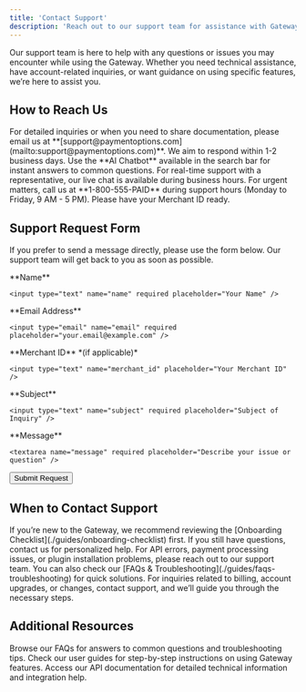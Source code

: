 ```yaml
---
title: 'Contact Support'
description: 'Reach out to our support team for assistance with Gateway-related issues or questions.'
---
```


Our support team is here to help with any questions or issues you may encounter while using the Gateway. Whether you need technical assistance, have account-related inquiries, or want guidance on using specific features, we’re here to assist you.

## **How to Reach Us**

<CardGroup>
  <Card title="Email Support" icon="envelope">
    For detailed inquiries or when you need to share documentation, please email us at **[support@paymentoptions.com](mailto:support@paymentoptions.com)**. We aim to respond within 1-2 business days.
  </Card>

  <Card title="Live Chat" icon="comments">
    Use the **AI Chatbot** available in the search bar for instant answers to common questions. For real-time support with a representative, our live chat is available during business hours.
  </Card>

  <Card title="Phone Support" icon="phone">
    For urgent matters, call us at **1-800-555-PAID** during support hours (Monday to Friday, 9 AM - 5 PM). Please have your Merchant ID ready.
  </Card>
</CardGroup>


## **Support Request Form**

If you prefer to send a message directly, please use the form below. Our support team will get back to you as soon as possible.

<form method="POST" action="/api/support-request">
  <label>
    **Name**

    <input type="text" name="name" required placeholder="Your Name" />
  </label>

  <label>
    **Email Address**

    <input type="email" name="email" required placeholder="your.email@example.com" />
  </label>

  <label>
    **Merchant ID** *(if applicable)*

    <input type="text" name="merchant_id" placeholder="Your Merchant ID" />
  </label>

  <label>
    **Subject**

    <input type="text" name="subject" required placeholder="Subject of Inquiry" />
  </label>

  <label>
    **Message**

    <textarea name="message" required placeholder="Describe your issue or question" />
  </label>

  <button type="submit">Submit Request</button>
</form>

## **When to Contact Support**

<Accordion title="Account Setup & Onboarding">
  If you’re new to the Gateway, we recommend reviewing the [Onboarding Checklist](./guides/onboarding-checklist) first. If you still have questions, contact us for personalized help.
</Accordion>

<Accordion title="Technical Issues & Troubleshooting">
  For API errors, payment processing issues, or plugin installation problems, please reach out to our support team. You can also check our [FAQs & Troubleshooting](./guides/faqs-troubleshooting) for quick solutions.
</Accordion>

<Accordion title="Billing & Account Management">
  For inquiries related to billing, account upgrades, or changes, contact support, and we’ll guide you through the necessary steps.
</Accordion>


## **Additional Resources**

<CardGroup>
  <Card title="FAQs & Troubleshooting" icon="question-circle" href="/support/faqs-troubleshooting">
    Browse our FAQs for answers to common questions and troubleshooting tips.
  </Card>

  <Card title="User Guides" icon="book" href="/guides">
    Check our user guides for step-by-step instructions on using Gateway features.
  </Card>

  <Card title="API Documentation" icon="code" href="/api-reference">
    Access our API documentation for detailed technical information and integration help.
  </Card>
</CardGroup>